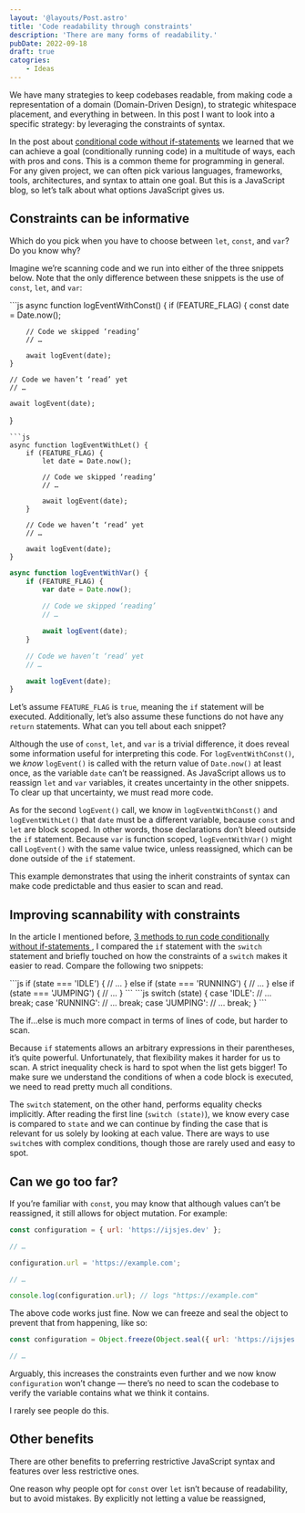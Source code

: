 ```yaml
---
layout: '@layouts/Post.astro'
title: 'Code readability through constraints'
description: 'There are many forms of readability.'
pubDate: 2022-09-18
draft: true
catogries:
	- Ideas
---
```



We have many strategies to keep codebases readable, from making code a representation of a domain (Domain-Driven Design), to strategic whitespace placement, and everything in between. In this post I want to look into a specific strategy: by leveraging the constraints of syntax.

In the post about [conditional code without if-statements](/posts/2022-08-03-3-methods-to-run-code-conditionally) we learned that we can achieve a goal (conditionally running code) in a multitude of ways, each with pros and cons. This is a common theme for programming in general. For any given project, we can often pick various languages, frameworks, tools, architectures, and syntax to attain one goal. But this is a JavaScript blog, so let’s talk about what options JavaScript gives us.

## Constraints can be informative

Which do you pick when you have to choose between `let`, `const`, and `var`? Do you know why?

Imagine we’re scanning code and we run into either of the three snippets below. Note that the only difference between these snippets is the use of `const`, `let`, and `var`:

<CodeVersus>
```js
async function logEventWithConst() {
	if (FEATURE_FLAG) {
		const date = Date.now();

		// Code we skipped ‘reading’
		// …

		await logEvent(date);
	}

	// Code we haven’t ‘read’ yet
	// …

	await logEvent(date);
}
```
```js
async function logEventWithLet() {
	if (FEATURE_FLAG) {
		let date = Date.now();

		// Code we skipped ‘reading’
		// …

		await logEvent(date);
	}

	// Code we haven’t ‘read’ yet
	// …

	await logEvent(date);
}
```
```js
async function logEventWithVar() {
	if (FEATURE_FLAG) {
		var date = Date.now();

		// Code we skipped ‘reading’
		// …

		await logEvent(date);
	}

	// Code we haven’t ‘read’ yet
	// …

	await logEvent(date);
}
```
</CodeVersus>

Let’s assume `FEATURE_FLAG` is `true`, meaning the `if` statement will be executed. Additionally, let’s also assume these functions do not have any `return` statements. What can you tell about each snippet?

Although the use of `const`, `let`, and `var` is a trivial difference, it does reveal some information useful for interpreting this code. For `logEventWithConst()`, we _know_ `logEvent()` is called with the return value of `Date.now()` at least once, as the variable `date` can’t be reassigned. As JavaScript allows us to reassign `let` and `var` variables, it creates uncertainty in the other snippets. To clear up that uncertainty, we must read more code.

As for the second `logEvent()` call, we know in `logEventWithConst()` and `logEventWithLet()` that `date` must be a different variable, because `const` and `let` are block scoped. In other words, those declarations don’t bleed outside the `if` statement. Because `var` is function scoped, `logEventWithVar()` might call `LogEvent()` with the same value twice, unless reassigned, which can be done outside of the `if` statement.

This example demonstrates that using the inherit constraints of syntax can make code predictable and thus easier to scan and read.

## Improving scannability with constraints

In the article I mentioned before, [3 methods to run code conditionally without if-statements
](/posts/2022-08-03-3-methods-to-run-code-conditionally), I compared the `if` statement with the `switch` statement and briefly touched on how the constraints of a `switch` makes it easier to read. Compare the following two snippets:

<CodeVersus>
```js
if (state === 'IDLE') {
	// …
} else if (state === 'RUNNING') {
	// …
} else if (state === 'JUMPING') {
	// …
}
```
```js
switch (state) {
	case 'IDLE':
		// …
		break;
	case 'RUNNING':
		// …
		break;
	case 'JUMPING':
		// …
		break;
}
```
</CodeVersus>

The if…else is much more compact in terms of lines of code, but harder to scan.

Because `if` statements allows an arbitrary expressions in their parentheses, it’s quite powerful. Unfortunately, that flexibility makes it harder for us to scan. A strict inequality check is hard to spot when the list gets bigger! To make sure we understand the conditions of when a code block is executed, we need to read pretty much all conditions.

The `switch` statement, on the other hand, performs equality checks implicitly. After reading the first line (`switch (state)`), we know every case is compared to `state` and we can continue by finding the case that is relevant for us solely by looking at each value. There are ways to use `switch`es with complex conditions, though those are rarely used and easy to spot.

## Can we go too far?

If you’re familiar with `const`, you may know that although values can’t be reassigned, it still allows for object mutation. For example:

```js
const configuration = { url: 'https://ijsjes.dev' };

// …

configuration.url = 'https://example.com';

// …

console.log(configuration.url); // logs "https://example.com"
```

The above code works just fine. Now we can freeze and seal the object to prevent that from happening, like so:

```js
const configuration = Object.freeze(Object.seal({ url: 'https://ijsjes.dev' }));

// …
```

Arguably, this increases the constraints even further and we now know `configuration` won’t change — there’s no need to scan the codebase to verify the variable contains what we think it contains.

I rarely see people do this.

## Other benefits

There are other benefits to preferring restrictive JavaScript syntax and features over less restrictive ones.

One reason why people opt for `const` over `let` isn’t because of readability, but to avoid mistakes. By explicitly not letting a value be reassigned,
